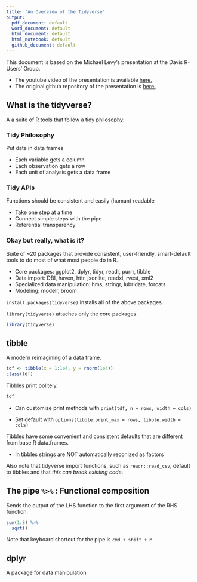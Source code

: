```yaml
---
title: "An Overview of the Tidyverse"
output:
  pdf_document: default
  word_document: default
  html_document: default
  html_notebook: default
  github_document: default
---
```



This document is based on the Michael Levy's presentation at the Davis R-Users' Group. 

- The youtube video of the presentation is available [here.](https://www.youtube.com/watch?v=_rPhSAVhs1A) 
- The original github repository of the presentation is [here.](https://github.com/michaellevy/tidyverse_talk)

## What is the tidyverse?

A a suite of R tools that follow a tidy philosophy:

### Tidy Philosophy

Put data in data frames  

- Each variable gets a column
- Each observation gets a row
- Each unit of analysis gets a data frame

### Tidy APIs

Functions should be consistent and easily (human) readable

- Take one step at a time
- Connect simple steps with the pipe
- Referential transparency


### Okay but really, what is it? 

Suite of ~20 packages that provide consistent, user-friendly, smart-default tools to do most of what most people do in R.

- Core packages: ggplot2, dplyr, tidyr, readr, purrr, tibble
- Data import: DBI, haven, httr, jsonlite, readxl, rvest, xml2
- Specialized data manipulation: hms, stringr, lubridate, forcats
- Modeling: modelr, broom

`install.packages(tidyverse)` installs all of the above packages.

`library(tidyverse)` attaches only the core packages.

```r
library(tidyverse)
```

## tibble

A modern reimagining of a data frame.

```r
tdf <- tibble(x = 1:1e4, y = rnorm(1e4))
class(tdf)
```

Tibbles print politely. 

```r
tdf
```


- Can customize print methods with `print(tdf, n = rows, width = cols)`

- Set default with `options(tibble.print_max = rows, tibble.width = cols)`

Tibbles have some convenient and consistent defaults that are different from base R data.frames. 

- In tibbles strings are NOT automatically reconized as factors

Also note that tidyverse import functions, such as `readr::read_csv`, default to tibbles and that *this can break existing code*.

## The pipe `%>%` : Functional composition

Sends the output of the LHS function to the first argument of the RHS function.

```r
sum(1:8) %>% 
  sqrt()
```

Note that keyboard shortcut for the pipe is `cmd + shift + M`

## dplyr

A package for data manipulation

















